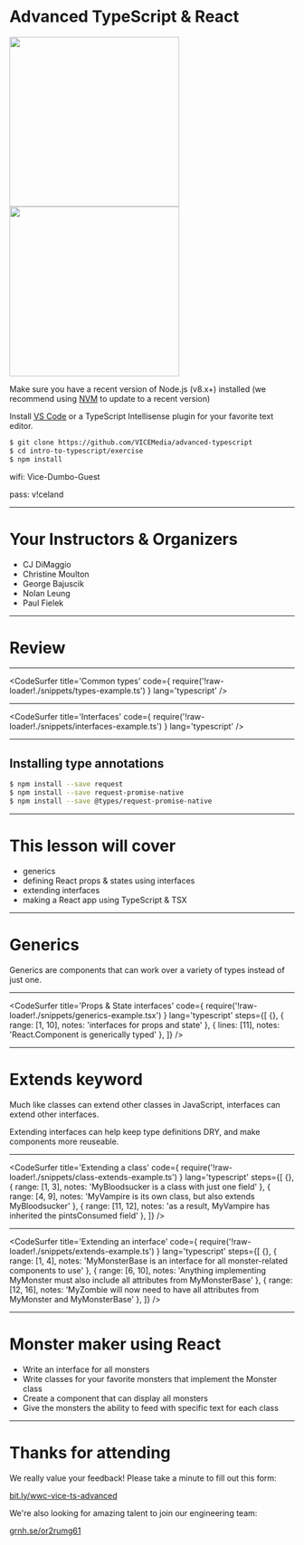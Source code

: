 

# Advanced TypeScript & React

<div>
  <img
    src="http://static-38.sinclairstoryline.com/resources/media/ed757400-735a-47d6-88e8-94d3243ffd45-7853125_G.jpg?1440651900354"
    width="300px"
  />
  <br />
  <img
    src="https://vice-web-statics-cdn.vice.com/logos/vice_logo_black.svg"
    width="300px"
  />
</div>

Make sure you have a recent version of Node.js (v8.x+) installed (we recommend using [NVM](https://github.com/creationix/nvm) to update to a recent version)

Install [VS Code](https://code.visualstudio.com/) or a TypeScript Intellisense plugin for your favorite text editor.

```bash
$ git clone https://github.com/VICEMedia/advanced-typescript
$ cd intro-to-typescript/exercise
$ npm install
```

wifi: Vice-Dumbo-Guest

pass: v!celand

---

# Your Instructors & Organizers

* CJ DiMaggio
* Christine Moulton
* George Bajuscik
* Nolan Leung
* Paul Fielek

---

# Review

---

<CodeSurfer
  title='Common types'
  code={ require('!raw-loader!./snippets/types-example.ts') }
  lang='typescript'
/>

---

<CodeSurfer
  title='Interfaces'
  code={ require('!raw-loader!./snippets/interfaces-example.ts') }
  lang='typescript'
/>

---

## Installing type annotations

```bash
$ npm install --save request
$ npm install --save request-promise-native
$ npm install --save @types/request-promise-native
```

---

# This lesson will cover

* generics
* defining React props & states using interfaces
* extending interfaces
* making a React app using TypeScript & TSX

---

# Generics

Generics are components that can work over a variety of types instead of just one.

---

<CodeSurfer
  title='Props & State interfaces'
  code={ require('!raw-loader!./snippets/generics-example.tsx') }
  lang='typescript'
  steps={[
    {},
    { range: [1, 10], notes: 'interfaces for props and state' },
    { lines: [11], notes: 'React.Component is generically typed' },
  ]}
/>

---

# Extends keyword

Much like classes can extend other classes in JavaScript, interfaces can extend other interfaces.

Extending interfaces can help keep type definitions DRY, and make components more reuseable.

---

<CodeSurfer
  title='Extending a class'
  code={ require('!raw-loader!./snippets/class-extends-example.ts') }
  lang='typescript'
  steps={[
    {},
    { range: [1, 3], notes: 'MyBloodsucker is a class with just one field' },
    { range: [4, 9], notes: 'MyVampire is its own class, but also extends MyBloodsucker' },
    { range: [11, 12], notes: 'as a result, MyVampire has inherited the pintsConsumed field' },
  ]}
/>

---

<CodeSurfer
  title='Extending an interface'
  code={ require('!raw-loader!./snippets/extends-example.ts') }
  lang='typescript'
  steps={[
    {},
    { range: [1, 4], notes: 'MyMonsterBase is an interface for all monster-related components to use' },
    { range: [6, 10], notes: 'Anything implementing MyMonster must also include all attributes from MyMonsterBase' },
    { range: [12, 16], notes: 'MyZombie will now need to have all attributes from MyMonster and MyMonsterBase' },
  ]}
/>

---

# Monster maker using React

* Write an interface for all monsters
* Write classes for your favorite monsters that implement the Monster class
* Create a component that can display all monsters
* Give the monsters the ability to feed with specific text for each class

---

# Thanks for attending

We really value your feedback! Please take a minute to fill out this form:

[bit.ly/wwc-vice-ts-advanced](http://bit.ly/wwc-vice-ts-advanced)

We're also looking for amazing talent to join our engineering team:

[grnh.se/or2rumg61](https://grnh.se/or2rumg61)

